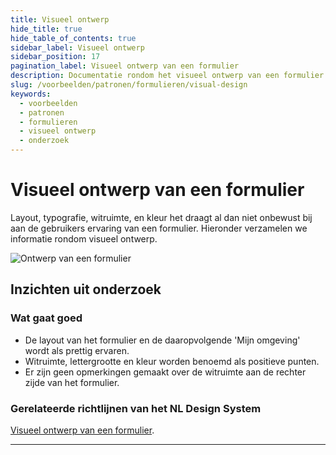 ```yaml
---
title: Visueel ontwerp
hide_title: true
hide_table_of_contents: true
sidebar_label: Visueel ontwerp
sidebar_position: 17
pagination_label: Visueel ontwerp van een formulier
description: Documentatie rondom het visueel ontwerp van een formulier
slug: /voorbeelden/patronen/formulieren/visual-design
keywords:
  - voorbeelden
  - patronen
  - formulieren
  - visueel ontwerp
  - onderzoek
---
```



# Visueel ontwerp van een formulier

Layout, typografie, witruimte, en kleur het draagt al dan niet onbewust bij aan de gebruikers ervaring van een formulier. Hieronder verzamelen we informatie rondom visueel ontwerp.

![Ontwerp van een formulier](https://raw.githubusercontent.com/nl-design-system/documentatie/assets/voorbeeld_formulier_visual-design.png)

## Inzichten uit onderzoek

### Wat gaat goed

- De layout van het formulier en de daaropvolgende 'Mijn omgeving' wordt als prettig ervaren.
- Witruimte, lettergrootte en kleur worden benoemd als positieve punten.
- Er zijn geen opmerkingen gemaakt over de witruimte aan de rechter zijde van het formulier.

<VideoPlayer videoId="0yhXJuVvRYI" />

### Gerelateerde richtlijnen van het NL Design System

[Visueel ontwerp van een formulier](/richtlijnen/formulieren/visueel-ontwerp).

<ResearchInfo />

---

<PatternFooterInfo />
